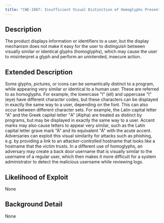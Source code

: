 ```yaml
---
title: "CWE-1007: Insufficient Visual Distinction of Homoglyphs Presented to User"
---
```


## Description
The product displays information or identifiers to a user, but the display mechanism does not make it easy for the user to distinguish between visually similar or identical glyphs (homoglyphs), which may cause the user to misinterpret a glyph and perform an unintended, insecure action.

## Extended Description

Some glyphs, pictures, or icons can be semantically distinct to a program, while appearing very similar or identical to a human user. These are referred to as homoglyphs. For example, the lowercase "l" (ell) and uppercase "I" (eye) have different character codes, but these characters can be displayed in exactly the same way to a user, depending on the font. This can also occur between different character sets. For example, the Latin capital letter "A" and the Greek capital letter "Α" (Alpha) are treated as distinct by programs, but may be displayed in exactly the same way to a user. Accent marks may also cause letters to appear very similar, such as the Latin capital letter grave mark "À" and its equivalent "Á" with the acute accent.
Adversaries can exploit this visual similarity for attacks such as phishing, e.g. by providing a link to an attacker-controlled hostname that looks like a hostname that the victim trusts. In a different use of homoglyphs, an adversary may create a back door username that is visually similar to the username of a regular user, which then makes it more difficult for a system administrator to detect the malicious username while reviewing logs.


## Likelihood of Exploit
None

## Background Detail
None
        